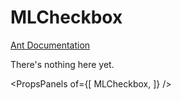 
# MLCheckbox

[Ant Documentation](https://3x.ant.design/components/checkbox)

There's nothing here yet.


<PropsPanels of={[
  MLCheckbox,
]} />
